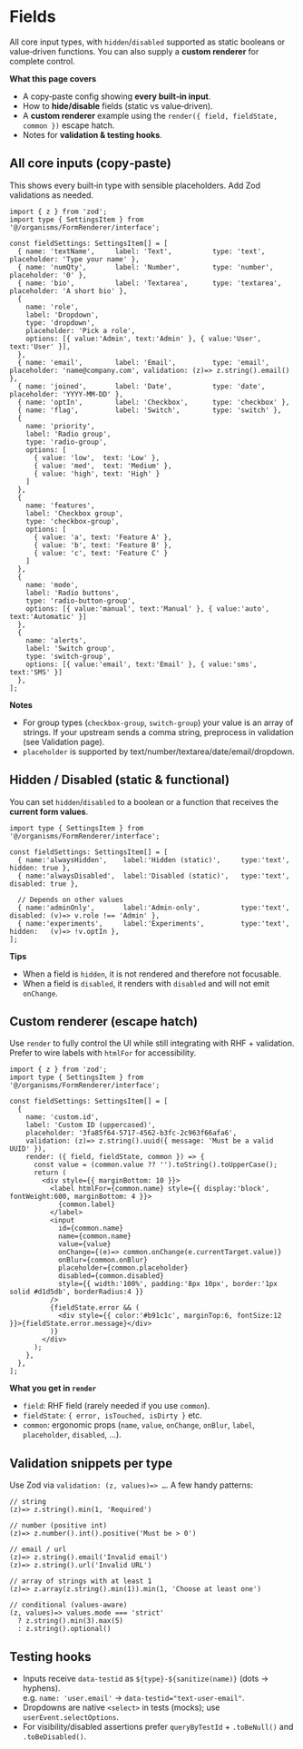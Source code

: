 

<Meta title="organisms/FormRenderer/Fields" />

# Fields
All core input types, with `hidden`/`disabled` supported as static booleans or value‑driven functions. You can also supply a **custom renderer** for complete control.

**What this page covers**
- A copy‑paste config showing **every built‑in input**.
- How to **hide/disable** fields (static vs value‑driven).
- A **custom renderer** example using the `render({ field, fieldState, common })` escape hatch.
- Notes for **validation & testing hooks**.


## All core inputs (copy‑paste)
This shows every built‑in type with sensible placeholders. Add Zod validations as needed.

```tsx
import { z } from 'zod';
import type { SettingsItem } from '@/organisms/FormRenderer/interface';

const fieldSettings: SettingsItem[] = [
  { name: 'textName',     label: 'Text',          type: 'text',          placeholder: 'Type your name' },
  { name: 'numQty',       label: 'Number',        type: 'number',        placeholder: '0' },
  { name: 'bio',          label: 'Textarea',      type: 'textarea',      placeholder: 'A short bio' },
  {
    name: 'role',
    label: 'Dropdown',
    type: 'dropdown',
    placeholder: 'Pick a role',
    options: [{ value:'Admin', text:'Admin' }, { value:'User', text:'User' }],
  },
  { name: 'email',        label: 'Email',         type: 'email',         placeholder: 'name@company.com', validation: (z)=> z.string().email() },
  { name: 'joined',       label: 'Date',          type: 'date',          placeholder: 'YYYY-MM-DD' },
  { name: 'optIn',        label: 'Checkbox',      type: 'checkbox' },
  { name: 'flag',         label: 'Switch',        type: 'switch' },
  {
    name: 'priority',
    label: 'Radio group',
    type: 'radio-group',
    options: [
      { value: 'low',  text: 'Low' },
      { value: 'med',  text: 'Medium' },
      { value: 'high', text: 'High' }
    ]
  },
  {
    name: 'features',
    label: 'Checkbox group',
    type: 'checkbox-group',
    options: [
      { value: 'a', text: 'Feature A' },
      { value: 'b', text: 'Feature B' },
      { value: 'c', text: 'Feature C' }
    ]
  },
  {
    name: 'mode',
    label: 'Radio buttons',
    type: 'radio-button-group',
    options: [{ value:'manual', text:'Manual' }, { value:'auto', text:'Automatic' }]
  },
  {
    name: 'alerts',
    label: 'Switch group',
    type: 'switch-group',
    options: [{ value:'email', text:'Email' }, { value:'sms', text:'SMS' }]
  },
];
```

**Notes**
- For group types (`checkbox-group`, `switch-group`) your value is an array of strings. If your upstream sends a comma string, preprocess in validation (see Validation page).
- `placeholder` is supported by text/number/textarea/date/email/dropdown.


## Hidden / Disabled (static & functional)
You can set `hidden`/`disabled` to a boolean or a function that receives the **current form values**.

```tsx
import type { SettingsItem } from '@/organisms/FormRenderer/interface';

const fieldSettings: SettingsItem[] = [
  { name:'alwaysHidden',    label:'Hidden (static)',     type:'text', hidden: true },
  { name:'alwaysDisabled',  label:'Disabled (static)',   type:'text', disabled: true },

  // Depends on other values
  { name:'adminOnly',       label:'Admin‑only',          type:'text', disabled: (v)=> v.role !== 'Admin' },
  { name:'experiments',     label:'Experiments',         type:'text', hidden:   (v)=> !v.optIn },
];
```

**Tips**
- When a field is `hidden`, it is not rendered and therefore not focusable.
- When a field is `disabled`, it renders with `disabled` and will not emit `onChange`.


## Custom renderer (escape hatch)
Use `render` to fully control the UI while still integrating with RHF + validation. Prefer to wire labels with `htmlFor` for accessibility.

```tsx
import { z } from 'zod';
import type { SettingsItem } from '@/organisms/FormRenderer/interface';

const fieldSettings: SettingsItem[] = [
  {
    name: 'custom.id',
    label: 'Custom ID (uppercased)',
    placeholder: '3fa85f64-5717-4562-b3fc-2c963f66afa6',
    validation: (z)=> z.string().uuid({ message: 'Must be a valid UUID' }),
    render: ({ field, fieldState, common }) => {
      const value = (common.value ?? '').toString().toUpperCase();
      return (
        <div style={{ marginBottom: 10 }}>
          <label htmlFor={common.name} style={{ display:'block', fontWeight:600, marginBottom: 4 }}>
            {common.label}
          </label>
          <input
            id={common.name}
            name={common.name}
            value={value}
            onChange={(e)=> common.onChange(e.currentTarget.value)}
            onBlur={common.onBlur}
            placeholder={common.placeholder}
            disabled={common.disabled}
            style={{ width:'100%', padding:'8px 10px', border:'1px solid #d1d5db', borderRadius:4 }}
          />
          {fieldState.error && (
            <div style={{ color:'#b91c1c', marginTop:6, fontSize:12 }}>{fieldState.error.message}</div>
          )}
        </div>
      );
    },
  },
];
```

**What you get in `render`**
- `field`: RHF field (rarely needed if you use `common`).
- `fieldState`: `{ error, isTouched, isDirty }` etc.
- `common`: ergonomic props (`name`, `value`, `onChange`, `onBlur`, `label`, `placeholder`, `disabled`, …).


## Validation snippets per type
Use Zod via `validation: (z, values)=> …`. A few handy patterns:

```tsx
// string
(z)=> z.string().min(1, 'Required')

// number (positive int)
(z)=> z.number().int().positive('Must be > 0')

// email / url
(z)=> z.string().email('Invalid email')
(z)=> z.string().url('Invalid URL')

// array of strings with at least 1
(z)=> z.array(z.string().min(1)).min(1, 'Choose at least one')

// conditional (values‑aware)
(z, values)=> values.mode === 'strict'
  ? z.string().min(3).max(5)
  : z.string().optional()
```


## Testing hooks
- Inputs receive `data-testid` as `${type}-${sanitize(name)}` (dots → hyphens).  
  e.g. `name: 'user.email'` → `data-testid="text-user-email"`.
- Dropdowns are native `<select>` in tests (mocks); use `userEvent.selectOptions`.
- For visibility/disabled assertions prefer `queryByTestId` + `.toBeNull()` and `.toBeDisabled()`.
